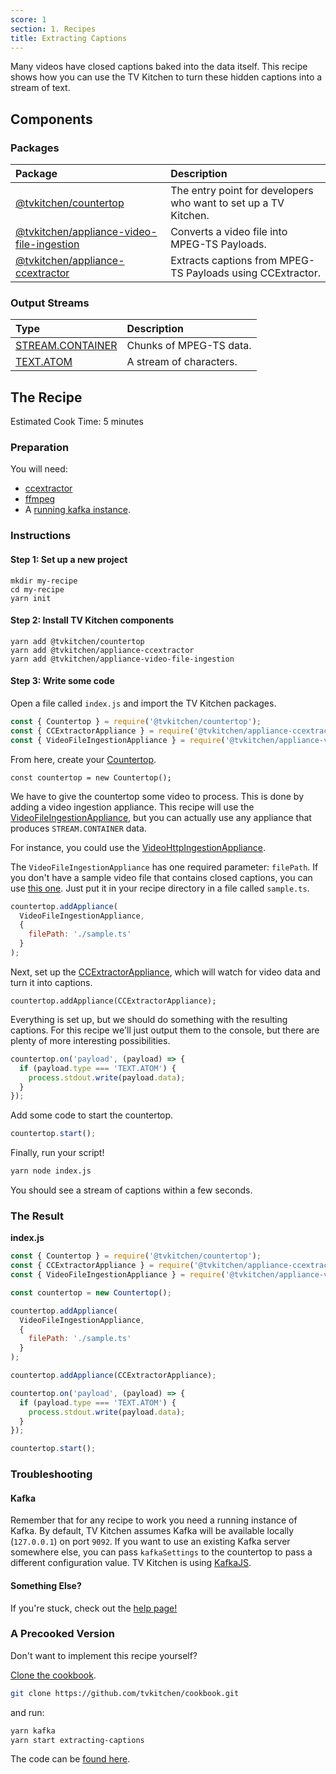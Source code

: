 ```yaml
---
score: 1
section: 1. Recipes
title: Extracting Captions
---
```


Many videos have closed captions baked into the data itself. This recipe shows how you can use the TV Kitchen to turn these hidden captions into a stream of text.

## Components
### Packages

| **Package** | **Description** |
| :-- | :-- |
| [@tvkitchen/countertop](https://www.npmjs.com/package/@tvkitchen/countertop) | The entry point for developers who want to set up a TV Kitchen. |
| [@tvkitchen/appliance-video-file-ingestion](https://www.npmjs.com/package/@tvkitchen/appliance-video-file-ingestion) | Converts a video file into MPEG-TS Payloads. |
| [@tvkitchen/appliance-ccextractor](https://www.npmjs.com/package/@tvkitchen/appliance-ccextractor) | Extracts captions from MPEG-TS Payloads using CCExtractor. |

### Output Streams

| **Type** | **Description** |
| :-- | :-- |
| [STREAM.CONTAINER]() | Chunks of MPEG-TS data. |
| [TEXT.ATOM]() | A stream of characters. |

## The Recipe
Estimated Cook Time: 5 minutes

### Preparation
You will need:

- [ccextractor](https://www.ccextractor.org/)
- [ffmpeg](https://ffmpeg.org/)
- A [running kafka instance](running-kafka).

### Instructions
#### Step 1: Set up a new project

```
mkdir my-recipe
cd my-recipe
yarn init
```

#### Step 2: Install TV Kitchen components

```
yarn add @tvkitchen/countertop
yarn add @tvkitchen/appliance-ccextractor
yarn add @tvkitchen/appliance-video-file-ingestion
```

#### Step 3: Write some code

Open a file called `index.js` and import the TV Kitchen packages.

```javascript
const { Countertop } = require('@tvkitchen/countertop');
const { CCExtractorAppliance } = require('@tvkitchen/appliance-ccextractor');
const { VideoFileIngestionAppliance } = require('@tvkitchen/appliance-video-file-ingestion');
```

From here, create your [Countertop](https://www.npmjs.com/package/@tvkitchen/countertop).

```
const countertop = new Countertop();
```

We have to give the countertop some video to process. This is done by adding a video ingestion appliance. This recipe will use the [VideoFileIngestionAppliance](https://www.npmjs.com/package/@tvkitchen/appliance-video-file-ingestion), but you can actually use any appliance that produces `STREAM.CONTAINER` data.

For instance, you could use the [VideoHttpIngestionAppliance](https://www.npmjs.com/package/@tvkitchen/appliance-video-http-ingestion).

The `VideoFileIngestionAppliance` has one required parameter: `filePath`. If you don't have a sample video file that contains closed captions, you can use [this one](https://github.com/tvkitchen/cookbook/blob/master/recipes/extracting-captions/data/sample.ts). Just put it in your recipe directory in a file called `sample.ts`.

```javascript
countertop.addAppliance(
  VideoFileIngestionAppliance,
  {
    filePath: './sample.ts'
  }
);
```

Next, set up the [CCExtractorAppliance](https://www.npmjs.com/package/@tvkitchen/appliance-ccextractor), which will watch for video data and turn it into captions.

```
countertop.addAppliance(CCExtractorAppliance);
```

Everything is set up, but we should do something with the resulting captions.  For this recipe we'll just output them to the console, but there are plenty of more interesting possibilities.

```javascript
countertop.on('payload', (payload) => {
  if (payload.type === 'TEXT.ATOM') {
    process.stdout.write(payload.data);
  }
});
```

Add some code to start the countertop.

```javascript
countertop.start();
```

Finally, run your script!

```bash
yarn node index.js
```

You should see a stream of captions within a few seconds.

### The Result

**index.js**
```javascript
const { Countertop } = require('@tvkitchen/countertop');
const { CCExtractorAppliance } = require('@tvkitchen/appliance-ccextractor');
const { VideoFileIngestionAppliance } = require('@tvkitchen/appliance-video-file-ingestion');

const countertop = new Countertop();

countertop.addAppliance(
  VideoFileIngestionAppliance,
  {
    filePath: './sample.ts'
  }
);

countertop.addAppliance(CCExtractorAppliance);

countertop.on('payload', (payload) => {
  if (payload.type === 'TEXT.ATOM') {
    process.stdout.write(payload.data);
  }
});

countertop.start();
```

### Troubleshooting

#### Kafka
Remember that for any recipe to work you need a running instance of Kafka. By default, TV Kitchen assumes Kafka will be available locally (`127.0.0.1`) on port `9092`. If you want to use an existing Kafka server somewhere else, you can pass `kafkaSettings` to the countertop to pass a different configuration value. TV Kitchen is using [KafkaJS](https://kafka.js.org/docs/configuration).

#### Something Else?
If you're stuck, check out the [help page!](/help)

### A Precooked Version

Don't want to implement this recipe yourself?

[Clone the cookbook](https://github.com/tvkitchen/cookbook).

```bash
git clone https://github.com/tvkitchen/cookbook.git
```

and run:

```bash
yarn kafka
yarn start extracting-captions
```

The code can be [found here](https://github.com/tvkitchen/cookbook/blob/master/recipes/extracting-captions/src/index.js).
